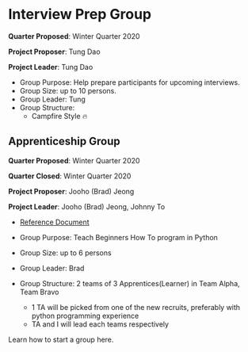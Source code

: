 
<Helmet title="Lab | Developers Guild" defer={false} />
<NavBarMain />
<Container>
<br />

# Interview Prep Group

**Quarter Proposed**: Winter Quarter 2020

**Project Proposer**: Tung Dao

**Project Leader**: Tung Dao

- Group Purpose: Help prepare participants for upcoming interviews.
- Group Size: up to 10 persons.
- Group Leader: Tung
- Group Structure:
  - Campfire Style 🔥

## Apprenticeship Group

**Quarter Proposed**: Winter Quarter 2020

**Quarter Closed**: Winter Quarter 2020

**Project Proposer**: Jooho (Brad) Jeong

**Project Leader**: Jooho (Brad) Jeong, Johnny To

- [Reference Document](https://docs.google.com/document/d/1OdzEEAuD_hxE2xEsTPNw496UCWtAdXINj-meTOsLXBk)
- Group Purpose: Teach Beginners How To program in Python
- Group Size: up to 6 persons
- Group Leader: Brad
- Group Structure:
  2 teams of 3 Apprentices(Learner) in Team Alpha, Team Bravo

  - 1 TA will be picked from one of the new recruits, preferably with python programming experience
  - TA and I will lead each teams respectively

<Link to="/start-a-group">Learn how to start a group here.</Link>

</Container>
